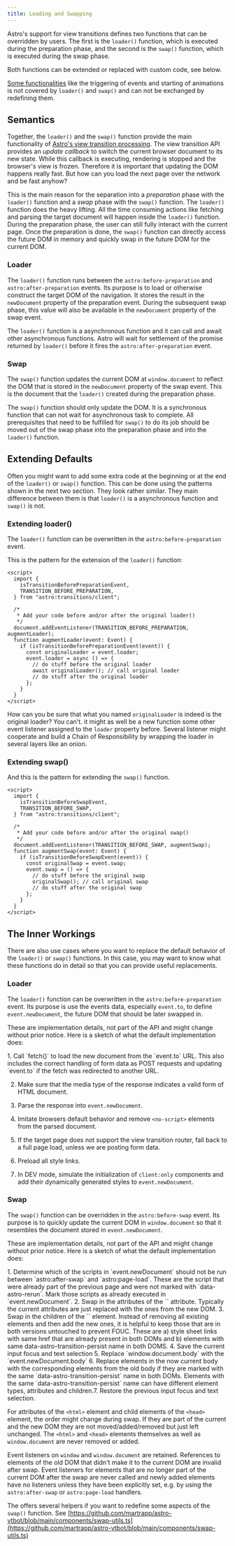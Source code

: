 ```yaml
---
title: Loading and Swapping
---
```



Astro's support for view transitions defines two functions that can be overridden by users.
The first is the `loader()` function, which is executed during the preparation phase, and the second is the `swap()` function, which is executed during the swap phase.

Both functions can be extended or replaced with custom code, see below.

[Some functionalities](../flow-events/) like the triggering of events and starting of animations is not covered by `loader()` and `swap()` and can not be exchanged by redefining them.


## Semantics

Together, the `loader()` and the `swap()` function provide the main functionality of [Astro's view transition processing](../events/#process-flow). The view transition API provides an _update callback_ to switch the current browser document to its new state. While this callback is executing, rendering is stopped and the browser's view is frozen. Therefore it is important that updating the DOM happens really fast. But how can you load the next page over the network and be fast anyhow?

This is the main reason for the separation into a _preparation_ phase with the `loader()` function and a _swap_ phase with the `swap()` function. The `loader()` function does the heavy lifting. All the time consuming actions like fetching and parsing the target document will happen inside the `loader()` function. During the preparation phase, the user can still fully interact with the current page. Once the preparation is done, the `swap()` function can directly access the future DOM in memory and quickly swap in the future DOM for the current DOM.


### Loader

The `loader()` function runs between the `astro:before-preparation` and `astro:after-preparation` events. Its purpose is to load or otherwise construct the target DOM of the navigation. It stores the result in the `newDocument` property of the preparation event. During the subsequent swap phase, this value will also be available in the `newDocument` property of the swap event.

The `loader()` function is a asynchronous function and it can call and await other asynchronous functions. Astro will wait for settlement of the promise returned by `loader()` before it fires the `astro:after-preparation` event.

### Swap

The `swap()` function updates the current DOM at `window.document` to reflect the DOM that is stored in the `newDocument` property of the swap event. This is the document that the `loader()` created during the preparation phase.

The `swap()` function should only update the DOM. It is a synchronous function that can not wait for asynchronous task to complete. All prerequisites that need to be fulfilled for `swap()` to do its job should be moved out of the swap phase into the preparation phase and into the `loader()` function.

## Extending Defaults

Often you might want to add some extra code at the beginning or at the end of the `loader()` or `swap()` function. This can be done using the patterns shown in the next two section. They look rather similar. They main difference between them is that `loader()` is a asynchronous function and `swap()` is not.

### Extending loader()

The `loader()` function can be overwritten in the `astro:before-preparation` event.

This is the pattern for the extension of the `loader()` function:

```astro title=AugmentedLoader.astro collapse={2-6} {13-17} "async () => {" "await originalLoader()"
<script>
  import {
    isTransitionBeforePreparationEvent,
    TRANSITION_BEFORE_PREPARATION,
  } from "astro:transitions/client";

  /*
   * Add your code before and/or after the original loader()
   */
  document.addEventListener(TRANSITION_BEFORE_PREPARATION, augmentLoader);
  function augmentLoader(event: Event) {
    if (isTransitionBeforePreparationEvent(event)) {
      const originalLoader = event.loader;
      event.loader = async () => {
        // do stuff before the original loader
        await originalLoader(); // call original loader
        // do stuff after the original loader
      };
    }
  }
</script>
```
How can you be sure that what you named `originalLoader` is indeed is the original loader? You can't. it might as well be a new function some other event listener assigned to the `loader` property before. Several listener might cooperate and build a Chain of Responsibility by wrapping the loader in several layers like an onion.

### Extending swap()

And this is the pattern for extending the `swap()` function.

```astro title=AugmentedSwap.astro collapse={2-6} {13-17} "() => {"  "originalSwap()"
<script>
  import {
    isTransitionBeforeSwapEvent,
    TRANSITION_BEFORE_SWAP,
  } from "astro:transitions/client";

  /*
   * Add your code before and/or after the original swap()
   */
  document.addEventListener(TRANSITION_BEFORE_SWAP, augmentSwap);
  function augmentSwap(event: Event) {
    if (isTransitionBeforeSwapEvent(event)) {
      const originalSwap = event.swap;
      event.swap = () => {
        // do stuff before the original swap
        originalSwap(); // call original swap
        // do stuff after the original swap
      };
    }
  }
</script>
```

## The Inner Workings

There are also use cases where you want to replace the default behavior of the `loader()` or `swap()` functions. In this case, you may want to know what these functions do in detail so that you can provide useful replacements.

### Loader

The `loader()` function can be overwritten in the `astro:before-preparation` event. Its purpose is use the events data, especially `event.to`, to define `event.newDocument`, the future DOM that should be later swapped in.

These are implementation details, not part of the API and might change without prior notice. Here is a sketch of what the default implementation does:

<Steps>
1. Call `fetch()` to load the new document from the `event.to` URL. This also includes the correct handling of form data as POST requests and updating `event.to` if the fetch was redirected to another URL.

2. Make sure that the media type of the response indicates a valid form of HTML document.

3. Parse the response into `event.newDocument`.

4. Imitate browsers default behavior and remove `<no-script>` elements from the parsed document.

5. If the target page does not support the view transition router, fall back to a full page load,  unless we are posting form data.

6. Preload all style links.

7. In DEV mode, simulate the initialization of `client:only` components and add their dynamically generated styles to `event.newDocument`.
</Steps>

### Swap

The `swap()` function can be overridden in the `astro:before-swap` event. Its purpose is to quickly update the current DOM in `window.document` so that it resembles the document stored in `event.newDocument`.

These are implementation details, not part of the API and might change without prior notice. Here is a sketch of what the default implementation does:

<Steps>
1. Determine which of the scripts in `event.newDocument` should not be run between `astro:after-swap` and `astro:page-load`. These are the script that were already part of the previous page and were not marked with `data-astro-rerun`. Mark those scripts as already executed in `event.newDocument`.
2. Swap in the attributes of the `<html>` attribute. Typically the current attributes are just replaced with the ones from the new DOM.
3. Swap in the children of the `<head>` element. Instead of removing all existing elements and then add the new ones, it is helpful to keep those that are in both versions untouched to prevent FOUC. These are a) style sheet links with same href that are already present in both DOMs and b)
elements with same data-astro-transition-persist name in both DOMS.
4. Save the current input focus and text selection
5. Replace `window.document.body` with the `event.newDocument.body`
6. Replace elements in the now current body with the corresponding elements from the old body if they are marked with the same `data-astro-transition-persist` name in both DOMs. Elements with the same `data-astro-transition-persist` name can have different element types, attributes and children.7. Restore the previous input focus and text selection.
</Steps>

For attributes of the `<html>` element and child elements of the `<head>` element, the order might change during swap. If they are part of the current and the new DOM they are not moved/added/removed but just left unchanged. The `<html>` and `<head>` elements themselves as well as `window.document` are never removed or added.

Event listeners on `window` and `window.document` are retained. References to elements of the old DOM that didn't make it to the current DOM are invalid after swap. Event listeners for elements that are no longer part of the current DOM after the swap are never called and newly added elements have no listeners unless they have been explicitly set, e.g. by using  the `astro:after-swap` or `astro:page-load` handlers.

The <BoT/> offers several helpers if you want to redefine some aspects of the `swap()` function. See [https://github.com/martrapp/astro-vtbot/blob/main/components/swap-utils.ts](https://github.com/martrapp/astro-vtbot/blob/main/components/swap-utils.ts)